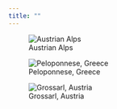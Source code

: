 ```yaml
---
title: ""
---
```


![Austrian Alps](../images/alps.JPEG)

![Peloponnese, Greece](../images/5f483f69-0b25-4a5c-adf7-52d81c791f9b.JPEG)

![Grossarl, Austria](../images/aea15b56-cf11-41a0-a776-ff16c3c3e83f.JPEG)
